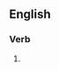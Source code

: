 ==English==

===Verb===
{{infl|en|verb|head=[[take]] [[it]] [[up]] [[the]] [[arse]]}}

# {{British}} {{alternative form of|take it up the ass}}